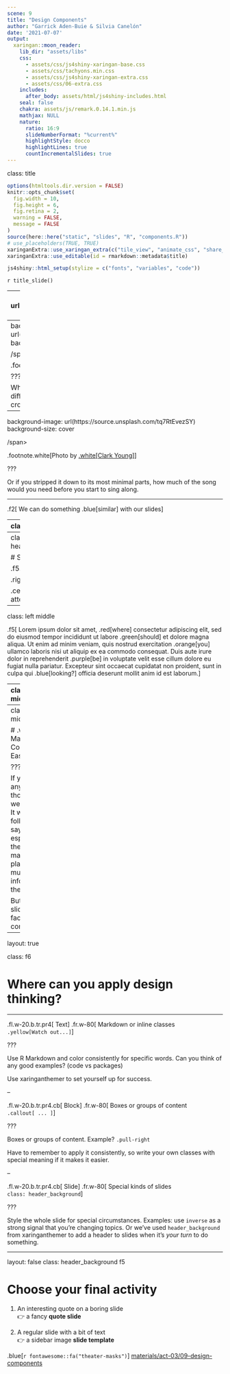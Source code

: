 ```yaml
---
scene: 9
title: "Design Components"
author: "Garrick Aden-Buie & Silvia Canelón"
date: '2021-07-07'
output:
  xaringan::moon_reader:
    lib_dir: "assets/libs"
    css:
      - assets/css/js4shiny-xaringan-base.css
      - assets/css/tachyons.min.css
      - assets/css/js4shiny-xaringan-extra.css
      - assets/css/06-extra.css
    includes:
      after_body: assets/html/js4shiny-includes.html
    seal: false
    chakra: assets/js/remark.0.14.1.min.js
    mathjax: NULL
    nature:
      ratio: 16:9
      slideNumberFormat: "%current%"
      highlightStyle: docco
      highlightLines: true
      countIncrementalSlides: true
---
```


class: title

```r
options(htmltools.dir.version = FALSE)
knitr::opts_chunk$set(
  fig.width = 10,
  fig.height = 6,
  fig.retina = 2,
  warning = FALSE,
  message = FALSE
)
source(here::here("static", "slides", "R", "components.R"))
# use_placeholders(TRUE, TRUE)
xaringanExtra::use_xaringan_extra(c("tile_view", "animate_css", "share_again"))
xaringanExtra::use_editable(id = rmarkdown::metadata$title)
```

```r
js4shiny::html_setup(stylize = c("fonts", "variables", "code"))
```

`r title_slide()`

---
background-image: url(https://source.unsplash.com/aWXVxy8BSzc)
background-size: cover

<span role="img" aria-label="Slide background shows: An outdoor concert at a festival, from behind a large audience of fans all with their hands in the air.">/span>

.footnote.white[Photo by [Hanny Naibaho](https://unsplash.com/@hannynaibaho)]

???

Think about your favorite song?
How long would it take you to recognize it?
From the first note?
When you hear the chorus?

---
background-image: url(https://source.unsplash.com/_r0mZJ5QjXU)
background-size: cover

<span role="img" aria-label="Slide background shows: A busy, pedestrian-only street in Dublin; on the left a man stands on the sidewalk playing an acoustic guitar and singing into a microphone.">/span>

.footnote.white[Photo by [.white[Alejandro Lopez]](https://unsplash.com/@lopify)]

???

What if you heard the song somewhere totally different?
What would it take to recognize it on a crowded street?

---
background-image: url(https://source.unsplash.com/tq7RtEvezSY)
background-size: cover

<span role="img" aria-label="Slide background shows: the hands of a child playing piano in soft focus.">/span>

.footnote.white[Photo by [.white[Clark Young]](https://unsplash.com/@cbyoung)]

???

Or if you stripped it down to its most minimal parts, 
how much of the song would you need before you start to sing along.

---

.f2[
We can do something .blue[similar] with our slides
]

---
class: bottom right

.f4[
Consistency makes it .purple[EASIER] to follow
]

---
class: header_background

# Structure

.f5.mt4[
guides

.right.mt4[
your
]

.center.mt5[
attention
]
]

---
class: left middle

.f5[
Lorem ipsum dolor sit amet, .red[where] consectetur adipiscing elit,
sed do eiusmod tempor incididunt ut labore .green[should] et dolore
magna  aliqua. Ut enim ad minim veniam, quis nostrud
exercitation .orange[you] ullamco laboris nisi ut aliquip ex ea
commodo consequat. Duis aute irure dolor in 
reprehenderit .purple[be] in voluptate velit esse cillum dolore eu
fugiat nulla pariatur. Excepteur sint occaecat cupidatat
non proident, sunt in culpa qui .blue[looking?] officia deserunt mollit
anim id est laborum.
]

---
class: left middle

.f5.black-20[
Lorem ipsum dolor sit amet, .red[where] consectetur adipiscing elit,
sed do eiusmod tempor incididunt ut labore .green[should] et dolore
magna  aliqua. Ut enim ad minim veniam, quis nostrud
exercitation .orange[you] ullamco laboris nisi ut aliquip ex ea
commodo consequat. Duis aute irure dolor in 
reprehenderit .purple[be] in voluptate velit esse cillum dolore eu
fugiat nulla pariatur. Excepteur sint occaecat cupidatat
non proident, sunt in culpa qui .blue[looking?] officia deserunt mollit
anim id est laborum.
]

---
class: center middle bg-blue

# .white[Design Makes Communication Easier]

???

If you're anything like me, those last slides were distracting.
It was harder to follow what I was saying,
especially with the text in so many different places or 
so much visual information on the screen.

But you can use slide design to facilitate communication...

---
layout: true

class: f6

# Where can you apply design thinking?

---

.fl.w-20.b.tr.pr4[
Text
]
.fr.w-80[
Markdown or inline classes  
`.yellow[Watch out...]`
]

???

Use R Markdown and color consistently for specific words.
Can you think of any good examples?
(code vs packages)

Use xaringanthemer to set yourself up for success.

--

.fl.w-20.b.tr.pr4.cb[
Block
]
.fr.w-80[
Boxes or groups of content  
`.callout[ ... ]`
]

???

Boxes or groups of content. Example? `.pull-right`

Have to remember to apply it consistently,
so write your own classes with special meaning if it makes it easier.

--

.fl.w-20.b.tr.pr4.cb[
Slide
]
.fr.w-80[
Special kinds of slides  
`class: header_background`
]

???

Style the whole slide for special circumstances.
Examples: use `inverse` as a strong signal that you're changing topics.
Or we've used `header_background` from xaringanthemer to add a header to slides when it's *your turn* to do something.

---
layout: false
class: header_background f5

# Choose your final activity

1. An interesting quote on a boring slide<br>&#x1F449; a fancy **quote slide**

1. A regular slide with a bit of text<br>&#x1F449; a sidebar image **slide template**

.blue[`r fontawesome::fa("theater-masks")`] [materials/act-03/09-design-components](https://presentable-user2021.netlify.app/materials/act-03/09-design-components/)
